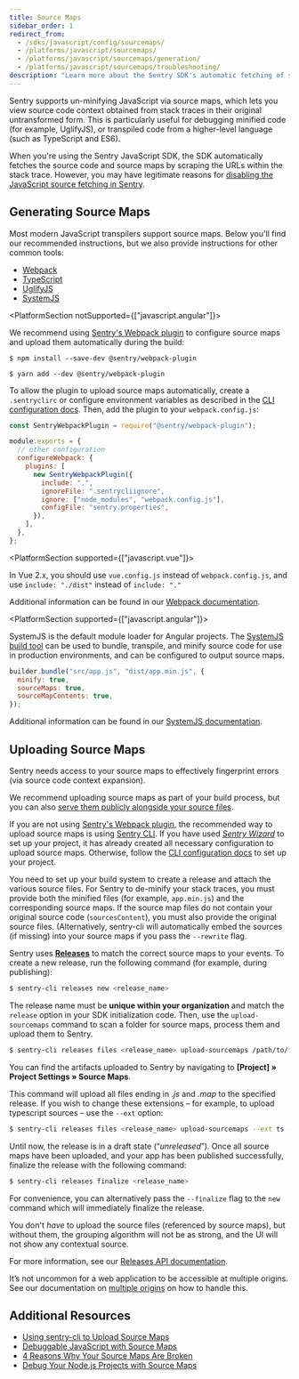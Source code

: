 ```yaml
---
title: Source Maps
sidebar_order: 1
redirect_from:
  - /sdks/javascript/config/sourcemaps/
  - /platforms/javascript/sourcemaps/
  - /platforms/javascript/sourcemaps/generation/
  - /platforms/javascript/sourcemaps/troubleshooting/
description: "Learn more about the Sentry SDK's automatic fetching of source code and source maps by scraping the URLs within the stack trace."
---
```


Sentry supports un-minifying JavaScript via source maps, which lets you view source code context obtained from stack traces in their original untransformed form. This is particularly useful for debugging minified code (for example, UglifyJS), or transpiled code from a higher-level language (such as TypeScript and ES6).

<Note><markdown>

When you're using the Sentry JavaScript SDK, the SDK automatically fetches the source code and source maps by scraping the URLs within the stack trace. However, you may have legitimate reasons for [disabling the JavaScript source fetching in Sentry](https://blog.sentry.io/2018/07/17/source-code-fetching).

</markdown></Note>

## Generating Source Maps

Most modern JavaScript transpilers support source maps. Below you'll find our recommended instructions, but we also provide instructions for other common tools:

- [Webpack](tools/webpack/)
- [TypeScript](tools/typescript/)
- [UglifyJS](tools/uglifyjs/)
- [SystemJS](tools/systemjs/)

<PlatformSection notSupported={["javascript.angular"]}><markdown>

We recommend using [Sentry's Webpack plugin](https://github.com/getsentry/sentry-webpack-plugin) to configure source maps and upload them automatically during the build:

```shell {tabTitle:npm}
$ npm install --save-dev @sentry/webpack-plugin
```

```shell {tabTitle:yarn}
$ yarn add --dev @sentry/webpack-plugin
```

To allow the plugin to upload source maps automatically, create a `.sentryclirc` or configure environment variables as described in the [CLI configuration docs](/cli/configuration/). Then, add the plugin to your `webpack.config.js`:

```javascript {filename:webpack.config.js}
const SentryWebpackPlugin = require("@sentry/webpack-plugin");

module.exports = {
  // other configuration
  configureWebpack: {
    plugins: [
      new SentryWebpackPlugin({
        include: ".",
        ignoreFile: ".sentrycliignore",
        ignore: ["node_modules", "webpack.config.js"],
        configFile: "sentry.properties",
      }),
    ],
  },
};
```

<PlatformSection supported={["javascript.vue"]}>

In Vue 2.x, you should use `vue.config.js` instead of `webpack.config.js`, and use `include: "./dist"` instead of `include: "."`

</PlatformSection>

Additional information can be found in our [Webpack documentation](tools/webpack/).

</markdown></PlatformSection>

<PlatformSection supported={["javascript.angular"]}><markdown>

SystemJS is the default module loader for Angular projects. The [SystemJS build tool](https://github.com/systemjs/builder) can be used to bundle, transpile, and minify source code for use in production environments, and can be configured to output source maps.

```javascript
builder.bundle("src/app.js", "dist/app.min.js", {
  minify: true,
  sourceMaps: true,
  sourceMapContents: true,
});
```

Additional information can be found in our [SystemJS documentation](tools/systemjs/).

</markdown></PlatformSection>

## Uploading Source Maps

Sentry needs access to your source maps to effectively fingerprint errors (via source code context expansion).

We recommend uploading source maps as part of your build process, but you can also [serve them publicly alongside your source files](hosting-publicly/).

<Note><markdown>

If you are not using [Sentry's Webpack plugin](tools/webpack/), the recommended way to upload source maps is using [Sentry CLI](/cli/). If you have used [_Sentry Wizard_](https://github.com/getsentry/sentry-wizard) to set up your project, it has already created all necessary configuration to upload source maps. Otherwise, follow the [CLI configuration docs](/cli/configuration/) to set up your project.

</markdown></Note>

You need to set up your build system to create a release and attach the various source files. For Sentry to de-minify your stack traces, you must provide both the minified files (for example, `app.min.js`) and the corresponding source maps. If the source map files do not contain your original source code (`sourcesContent`), you must also provide the original source files. (Alternatively, sentry-cli will automatically embed the sources (if missing) into your source maps if you pass the `--rewrite` flag.

Sentry uses [**Releases**](/workflow/releases/) to match the correct source maps to your events. To create a new release, run the following command (for example, during publishing):

```bash
$ sentry-cli releases new <release_name>
```

<Note><markdown>

The release name must be **unique within your organization** and match the `release` option in your SDK initialization code. Then, use the `upload-sourcemaps` command to scan a folder for source maps, process them and upload them to Sentry.

</markdown></Note>

```bash
$ sentry-cli releases files <release_name> upload-sourcemaps /path/to/files
```

<Note><markdown>

You can find the artifacts uploaded to Sentry by navigating to **[Project] » Project Settings » Source Maps**.

</markdown></Note>

This command will upload all files ending in _.js_ and _.map_ to the specified release. If you wish to change these extensions – for example, to upload typescript sources – use the `--ext` option:

```bash
$ sentry-cli releases files <release_name> upload-sourcemaps --ext ts --ext map /path/to/files
```

Until now, the release is in a draft state (“_unreleased_”). Once all source maps have been uploaded, and your app has been published successfully, finalize the release with the following command:

```bash
$ sentry-cli releases finalize <release_name>
```

For convenience, you can alternatively pass the `--finalize` flag to the `new` command which will immediately finalize the release.

You don't _have_ to upload the source files (referenced by source maps), but without them, the grouping algorithm will not be as strong, and the UI will not show any contextual source.

For more information, see our [Releases API documentation](/api/releases/).

It’s not uncommon for a web application to be accessible at multiple origins. See our documentation on [multiple origins](multiple-origins/) on how to handle this.

## Additional Resources

- [Using sentry-cli to Upload Source Maps](/cli/releases/#sentry-cli-sourcemaps)
- [Debuggable JavaScript with Source Maps](https://blog.sentry.io/2015/10/29/debuggable-javascript-with-source-maps.html)
- [4 Reasons Why Your Source Maps Are Broken](https://blog.sentry.io/2018/10/18/4-reasons-why-your-source-maps-are-broken)
- [Debug Your Node.js Projects with Source Maps](https://blog.sentry.io/2019/02/20/debug-node-source-maps)
